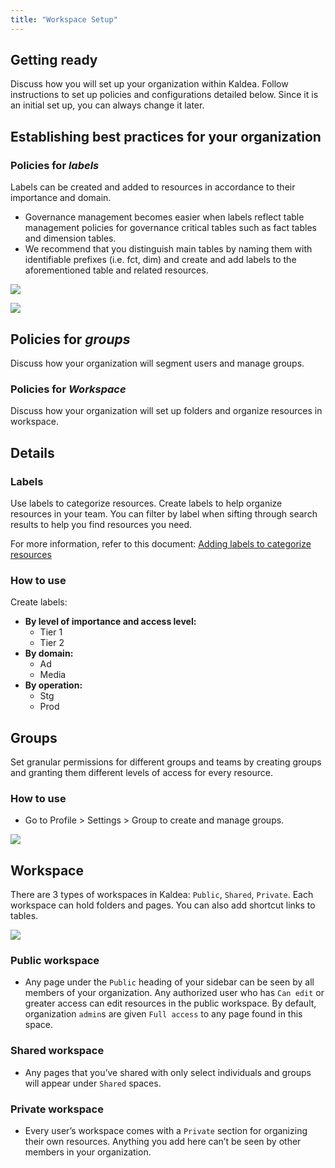 ```yaml
---
title: "Workspace Setup"
---
```


## Getting ready

Discuss how you will set up your organization within Kaldea. Follow instructions
to set up policies and configurations detailed below. Since it is an initial set
up, you can always change it later.

## Establishing best practices for your organization

### Policies for _labels_

Labels can be created and added to resources in accordance to their importance
and domain.

- Governance management becomes easier when labels reflect table management
  policies for governance critical tables such as fact tables and dimension
  tables.
- We recommend that you distinguish main tables by naming them with identifiable
  prefixes (i.e. fct, dim) and create and add labels to the aforementioned table
  and related resources.

![](/images/workspace-setup-1.png)

![](/images/workspace-setup-2.png)

## Policies for _groups_

Discuss how your organization will segment users and manage groups.

### Policies for _Workspace_

Discuss how your organization will set up folders and organize resources in
workspace.

## Details

### Labels

Use labels to categorize resources. Create labels to help organize resources in
your team. You can filter by label when sifting through search results to help
you find resources you need.

For more information, refer to this document:
[Adding labels to categorize resources](https://www.notion.so/Adding-labels-to-categorize-resources-6b11333560b54ed3bc0be9a48161ba0a)

### How to use

Create labels:

- **By level of importance and access level:**
  - Tier 1
  - Tier 2
- **By domain:**
  - Ad
  - Media
- **By operation:**
  - Stg
  - Prod

## Groups

Set granular permissions for different groups and teams by creating groups and
granting them different levels of access for every resource.

### How to use

- Go to Profile > Settings > Group to create and manage groups.

![](/images/workspace-setup-3.png)

## Workspace

There are 3 types of workspaces in Kaldea: `Public`, `Shared`, `Private`. Each
workspace can hold folders and pages. You can also add shortcut links to tables.

![](/images/workspace-setup-4.png)

### Public workspace

- Any page under the `Public` heading of your sidebar can be seen by all members
  of your organization. Any authorized user who has `Can edit` or greater access
  can edit resources in the public workspace. By default, organization `admin`s
  are given `Full access` to any page found in this space.

### Shared workspace

- Any pages that you’ve shared with only select individuals and groups will
  appear under `Shared` spaces.

### Private workspace

- Every user’s workspace comes with a `Private` section for organizing their own
  resources. Anything you add here can’t be seen by other members in your
  organization.
